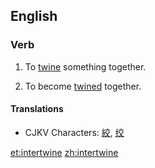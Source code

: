 ==English==
===Verb===
{{en-verb|intertwine|intertwines|intertwined|intertwining}}

#{{transitive}} To [[twine]] something together.
#{{intransitive}} To become [[twine]]d together.

====Translations====
*CJKV Characters: [[絞]], [[绞]]

[[et:intertwine]]
[[zh:intertwine]]